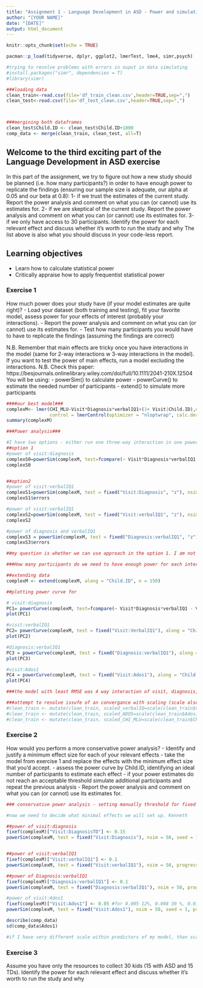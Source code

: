 ---
title: "Assignment 1 - Language Development in ASD - Power and simulations"
author: "[YOUR NAME]"
date: "[DATE]"
output: html_document
---

```{r setup, include=FALSE}
knitr::opts_chunk$set(echo = TRUE)

pacman::p_load(tidyverse, dplyr, ggplot2, lmerTest, lme4, simr,psych)

#trying to resolve problems with errors in ouput in data simulating
#install.packages("simr", dependencies = T)
#library(simr)

###loading data
clean_train<-read.csv(file='df_train_clean.csv',header=TRUE,sep=",")
clean_test<-read.csv(file='df_test_clean.csv',header=TRUE,sep=",")



###mergining both dataframes
clean_test$Child.ID <- clean_test$Child.ID+1000
comp_data <- merge(clean_train, clean_test, all=T)


```

## Welcome to the third exciting part of the Language Development in ASD exercise

In this part of the assignment, we try to figure out how a new study should be planned (i.e. how many participants?) in order to have enough power to replicate the findings (ensuring our sample size is adequate, our alpha at 0.05 and our beta at 0.8):
1- if we trust the estimates of the current study. Report the power analysis and comment on what you can (or cannot) use its estimates for.
2- if we are skeptical of the current study. Report the power analysis and comment on what you can (or cannot) use its estimates for.
3- if we only have access to 30 participants. Identify the power for each relevant effect and discuss whether it's worth to run the study and why
The list above is also what you should discuss in your code-less report.


## Learning objectives

- Learn how to calculate statistical power
- Critically appraise how to apply frequentist statistical power

### Exercise 1

How much power does your study have (if your model estimates are quite right)?
- Load your dataset (both training and testing), fit your favorite model, assess power for your effects of interest (probably your interactions).
- Report the power analysis and comment on what you can (or cannot) use its estimates for.
- Test how many participants you would have to have to replicate the findings (assuming the findings are correct)

N.B. Remember that main effects are tricky once you have interactions in the model (same for 2-way interactions w 3-way interactions in the model). If you want to test the power of main effects, run a model excluding the interactions.
N.B. Check this paper: https://besjournals.onlinelibrary.wiley.com/doi/full/10.1111/2041-210X.12504
You will be using:
- powerSim() to calculate power
- powerCurve() to estimate the needed number of participants
- extend() to simulate more participants

```{r}
####our best model###
complexM<- lmer(CHI_MLU~Visit*Diagnosis*verbalIQ1+(1+ Visit|Child.ID),data = comp_data, REML=FALSE,
                control = lmerControl(optimizer = "nloptwrap", calc.derivs = FALSE))
summary(complexM)

###Power analysis###

#I have two options - either run one three-way interaction in one powerSim, or run three powersim of two-way interactions
##option 1
#power of visit:diagnosis
complexS0=powerSim(complexM, test=fcompare(~ Visit*Diagnosis*verbalIQ1 - Visit:Diagnosis:verbalIQ1), nsim = 1000, seed = 1, progress = F) # 497.10% (95.86, 98.05)
complexS0


##option2
#power of visit:verbalIQ1
complexS1=powerSim(complexM, test = fixed("Visit:Diagnosis", "z"), nsim = 50, seed = 1, progress = F) # 50 errors - subscript out of bounds
complexS1$errors

#power of visit:verbalIQ1
complexS2=powerSim(complexM, test = fixed("Visit:verbalIQ1", "z"), nsim = 50, progress = F) # no errors
complexS2

#power of diagnosis and verbalIQ1
complexS3 = powerSim(complexM, test = fixed("Diagnosis:verbalIQ1", "z"), nsim = 50, seed = 1, progress = F) # 50 errors -subscript out of bounds
complexS3$errors

##my question is whether we can use approach in the option 1. I am not sure what fcompare does, whether it is valid. Also I remember you telling us to dot multiple-way interactions alawys in pairs as in option 2. But I cannot find a solution for resolving errors in option 2 and since the model has the best RMSE, I would like to stick with it. So what do you think, any ideas about the errors? Thanks!!

###How many participants do we need to have enough power for each interaction?###

##extending data
complexM <- extend(complexM, along = "Child.ID", n = 150)

##plotting power curve for

# visit:diagnosis
PC1= powerCurve(complexM, test=fcompare(~ Visit*Diagnosis*verbalIQ1 - Visit:Diagnosis:verbalIQ1), along = "Child.ID", nsim = 50, breaks = seq(from = 10, to = 100, by = 5), seed = 1, progress = F)
plot(PC1)

#visit:verbalIQ1
PC2= powerCurve(complexM, test = fixed("Visit:VerbalIQ1"), along = "Child.ID", nsim = 10, breaks = seq(from = 10, to = 150, by = 5), seed = 1, progress = F)
plot(PC2)

#diagnosis:verbalIQ1
PC3 = powerCurve(complexM, test = fixed("Diagnosis:verbalIQ1"), along = "Child.ID", nsim = 10, breaks = seq(from = 10, to = 120, by = 5), seed = 1, progress = F)
plot(PC3)

#visit:Ados1
PC4 = powerCurve(complexM, test = fixed("Visit:Ados1"), along = "Child.ID", nsim = 10, breaks = seq(from = 10, to = 120, by = 5), seed = 1, progress = F)
plot(PC4)

###the model with least RMSE was 4 way interaction of visit, diagnosis, verbaliq and ados, however, interpreting such model is extremely difficult and tricky and also when doing power analysis, we run into some errors so it is good idea to work with "only" one  three-way interaction model and one two-way interaction instead of full-blown four-way interaction

###attempt to resolve issufe of an convergance with scaling (scale also outcome)
#clean_train <- mutate(clean_train, scaled_verbalIQ=scale(clean_train$verbalIQ1, center = T, scale = T))
#clean_train <- mutate(clean_train, scaled_ADOS=scale(clean_train$Ados1, center = T, scale = T))
#clean_train <- mutate(clean_train, scaled_CHI_MLU=scale(clean_train$CHI_MLU, center = T, scale = T))
```


### Exercise 2

How would you perform a more conservative power analysis?
- Identify and justify a minimum effect size for each of your relevant effects
- take the model from exercise 1 and replace the effects with the minimum effect size that you'd accept.
- assess the power curve by Child.ID, identifying an ideal number of participants to estimate each effect
- if your power estimates do not reach an acceptable threshold simulate additional participants and repeat the previous analysis
- Report the power analysis and comment on what you can (or cannot) use its estimates for.

```{r}
### conservative power analysis - setting manually threshold for fixed effect of interaction

#now we need to decide what minimal effects we will set up. Kenneth

##power of visit:diagnosis
fixef(complexM)["Visit:DiagnosisTD"] <- 0.15
powerSim(complexM, test = fixed("Visit:Diagnosis"), nsim = 50, seed = 1, progress = F) # 24% for 0.01, % 46 %for 0.15


##power of visit:verbalIQ1
fixef(complexM)["Visit:verbalIQ1"] <- 0.1
powerSim(complexM, test = fixed("Visit:verbalIQ1"), nsim = 50, progress = F) # 100 %

##power of Diagnosis:verbalIQ1
fixef(complexM)["Diagnosis:verbalIQ1"] <- 0.1
powerSim(complexM, test = fixed("Diagnosis:verbalIQ1"), nsim = 50, progress = F) # 100 %

#power of visit:Ados1
fixef(complexM)["Visit:Ados1"] <- 0.05 #for 0.005 12%, 0.008 30 %, 0.01 % 40%, 0.05 100% 
powerSim(complexM, test = fixed("Visit:Ados1"), nsim = 50, seed = 1, progress = F) # 99%

describe(comp_data)
sd(comp_data$Ados1)

#if I have very different scale within predictors of my model, than scaling helps model to overcome this, but as long as it doesn´t say anything, don´t scale and keep advantage of real values, so to my case - look at the SD of outcome variable and a kind of general advice in psychology is to look at 10 % of SD as a threshold for minimal effects size
```


### Exercise 3

Assume you have only the resources to collect 30 kids (15 with ASD and 15 TDs). Identify the power for each relevant effect and discuss whether it's worth to run the study and why

```{r}

```

